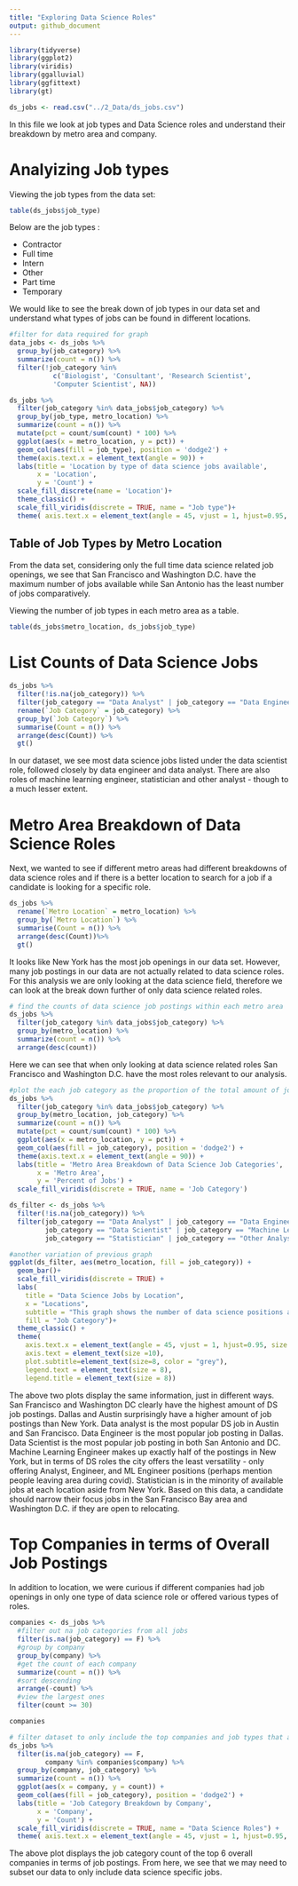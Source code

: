 ```yaml
---
title: "Exploring Data Science Roles"
output: github_document
---
```


```r
library(tidyverse)
library(ggplot2)
library(viridis)
library(ggalluvial)
library(ggfittext)
library(gt)

ds_jobs <- read.csv("../2_Data/ds_jobs.csv")
```

In this file we look at job types and Data Science roles and understand their breakdown by metro area and company.

# Analyizing Job types

Viewing the job types from the data set:

```r
table(ds_jobs$job_type)
```

Below are the job types :

* Contractor
* Full time
* Intern
* Other
* Part time
* Temporary

We would like to see the break down of job types in our data set and understand what types of jobs can be found in different locations. 

```R
#filter for data required for graph
data_jobs <- ds_jobs %>% 
  group_by(job_category) %>% 
  summarize(count = n()) %>% 
  filter(!job_category %in% 
           c('Biologist', 'Consultant', 'Research Scientist', 
           'Computer Scientist', NA))

ds_jobs %>% 
  filter(job_category %in% data_jobs$job_category) %>% 
  group_by(job_type, metro_location) %>% 
  summarize(count = n()) %>% 
  mutate(pct = count/sum(count) * 100) %>% 
  ggplot(aes(x = metro_location, y = pct)) + 
  geom_col(aes(fill = job_type), position = 'dodge2') +
  theme(axis.text.x = element_text(angle = 90)) +
  labs(title = 'Location by type of data science jobs available',
       x = 'Location',
       y = 'Count') +
  scale_fill_discrete(name = 'Location')+
  theme_classic() +
  scale_fill_viridis(discrete = TRUE, name = "Job type")+
  theme( axis.text.x = element_text(angle = 45, vjust = 1, hjust=0.95, size = 8))
```

## Table of Job Types by Metro Location 

From the data set, considering only the full time data science related job openings, we see that San Francisco and Washington D.C. have the maximum number of jobs available while San Antonio has the least number of jobs comparatively.

Viewing the number of job types in each metro area as a table.

```r
table(ds_jobs$metro_location, ds_jobs$job_type)
```

# List Counts of Data Science Jobs

```r
ds_jobs %>%
  filter(!is.na(job_category)) %>%
  filter(job_category == "Data Analyst" | job_category == "Data Engineer" | job_category == "Data Scientist" | job_category == "Machine Learning Engineer" | job_category == "Statistician" | job_category == "Other Analyst") %>%
  rename(`Job Category` = job_category) %>%
  group_by(`Job Category`) %>%
  summarise(Count = n()) %>%
  arrange(desc(Count)) %>%
  gt()
```

In our dataset, we see most data science jobs listed under the data scientist role, followed closely by data engineer and data analyst. There are also roles of machine learning engineer, statistician and other analyst - though to a much lesser extent.

# Metro Area Breakdown of Data Science Roles

Next, we wanted to see if different metro areas had different breakdowns of data science roles and if there is a better location to search for a job if a candidate is looking for a specific role.

```r
ds_jobs %>%
  rename(`Metro Location` = metro_location) %>%
  group_by(`Metro Location`) %>%
  summarise(Count = n()) %>%
  arrange(desc(Count))%>%
  gt()
```

It looks like New York has the most job openings in our data set. However, many job postings in our data are not actually related to data science roles. For this analysis we are only looking at the data science field, therefore we can look at the break down further of only data science related roles.

```r
# find the counts of data science job postings within each metro area
ds_jobs %>% 
  filter(job_category %in% data_jobs$job_category) %>% 
  group_by(metro_location) %>% 
  summarize(count = n()) %>% 
  arrange(desc(count))
```

Here we can see that when only looking at data science related roles San Francisco and Washington D.C. have the most roles relevant to our analysis.

```r
#plot the each job category as the proportion of the total amount of jobs in each city (only focusing on ds jobs)
ds_jobs %>% 
  filter(job_category %in% data_jobs$job_category) %>% 
  group_by(metro_location, job_category) %>% 
  summarize(count = n()) %>% 
  mutate(pct = count/sum(count) * 100) %>% 
  ggplot(aes(x = metro_location, y = pct)) + 
  geom_col(aes(fill = job_category), position = 'dodge2') +
  theme(axis.text.x = element_text(angle = 90)) +
  labs(title = 'Metro Area Breakdown of Data Science Job Categories',
       x = 'Metro Area',
       y = 'Percent of Jobs') +
  scale_fill_viridis(discrete = TRUE, name = 'Job Category')
```

```r
ds_filter <- ds_jobs %>%
  filter(!is.na(job_category)) %>%
  filter(job_category == "Data Analyst" | job_category == "Data Engineer" | 
         job_category == "Data Scientist" | job_category == "Machine Learning Engineer" |
         job_category == "Statistician" | job_category == "Other Analyst")

#another variation of previous graph
ggplot(ds_filter, aes(metro_location, fill = job_category)) +
  geom_bar()+
  scale_fill_viridis(discrete = TRUE) +
  labs(
    title = "Data Science Jobs by Location",
    x = "Locations",
    subtitle = "This graph shows the number of data science positions available in each city.",
    fill = "Job Category")+
  theme_classic() +
  theme(
    axis.text.x = element_text(angle = 45, vjust = 1, hjust=0.95, size = 8),
    axis.text = element_text(size =10),
    plot.subtitle=element_text(size=8, color = "grey"),
    legend.text = element_text(size = 8),
    legend.title = element_text(size = 8)) 
```

The above two plots display the same information, just in different ways. San Francisco and Washington DC clearly have the highest amount of DS job postings. Dallas and Austin surprisingly have a higher amount of job postings than New York. Data analyst is the most popular DS job in Austin and San Francisco. Data Engineer is the most popular job posting in Dallas. Data Scientist is the most popular job posting in both San Antonio and DC. Machine Learning Engineer makes up exactly half of the postings in New York, but in terms of DS roles the city offers the least versatility - only offering Analyst, Engineer, and ML Engineer positions (perhaps mention people leaving area during covid). Statistician is in the minority of available jobs at each location aside from New York. Based on this data, a candidate should narrow their focus jobs in the San Francisco Bay area and Washington D.C. if they are open to relocating.

# Top Companies in terms of Overall Job Postings

In addition to location, we were curious if different companies had job openings in only one type of data science role or offered various types of roles.

```r
companies <- ds_jobs %>%
  #filter out na job categories from all jobs
  filter(is.na(job_category) == F) %>% 
  #group by company
  group_by(company) %>% 
  #get the count of each company
  summarize(count = n()) %>% 
  #sort descending
  arrange(-count) %>% 
  #view the largest ones
  filter(count >= 30)

companies
```

```r
# filter dataset to only include the top companies and job types that are not na, plot bar chart
ds_jobs %>% 
  filter(is.na(job_category) == F,
         company %in% companies$company) %>% 
  group_by(company, job_category) %>% 
  summarize(count = n()) %>% 
  ggplot(aes(x = company, y = count)) + 
  geom_col(aes(fill = job_category), position = 'dodge2') +
  labs(title = 'Job Category Breakdown by Company',
       x = 'Company',
       y = 'Count') +
  scale_fill_viridis(discrete = TRUE, name = "Data Science Roles") +
  theme( axis.text.x = element_text(angle = 45, vjust = 1, hjust=0.95, size = 8))
```

The above plot displays the job category count of the top 6 overall companies in terms of job postings. From here, we see that we may need to subset our data to only include data science specific jobs. 